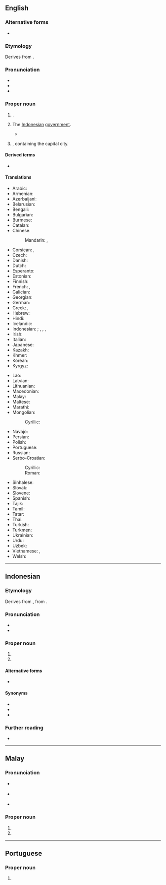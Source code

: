 ==English==
{{wikipedia}}

===Alternative forms===
* {{l|en|Djakarta}}

===Etymology===
Derives from {{der|en|sa|जयकर्ता||that which causes victory}}.

===Pronunciation===
* {{audio|en|LL-Q1860 (eng)-Vealhurl-Jakarta.wav |Audio (UK)}}
* {{IPA|en|/d͡ʒəˈkɑː(ɹ)tə/}}
* {{rhymes|en|ɑː(ɹ)tə}}

===Proper noun===
{{en-proper noun}}

# {{place|en|capital city|c/Indonesia}}.
# {{lb|en|metonym}} The [[Indonesian]] [[government]].
#* {{quote-book|en|last=Herman|first=Edward|last2=Peterson|first2=David|title=The Politics of Genocide|url=https://books.google.com/books?id=YocTCgAAQBAJ|location=New York|publisher=Monthly Review Press|year=2010|page=90|pageurl=https://books.google.com/books?id=YocTCgAAQBAJ&pg=PA90|ISBN=978-1-58367-212-9|text=In an effort to make sure the referendum would not take place or that the Timorese would at least approve the outcome desired by '''Jakarta''', the Indonesians launched yet another campaign of terror and killings, the violence dramatically increasing in the months before the UN agreement and culminating in the weeks after the vote on August 30.}}
# {{place|en|province|c/Indonesia}}, containing the capital city.

====Derived terms====
* {{l|en|Jakartan}}

====Translations====
{{trans-top|capital of Indonesia}}
* Arabic: {{t|ar|جَاكَرْتَا|f|tr=jakartā}}
* Armenian: {{t|hy|Ջակարտա}}
* Azerbaijani: {{t|az|Cakarta}}
* Belarusian: {{t|be|Джака́рта|f}}
* Bengali: {{t|bn|জাকার্তা}}
* Bulgarian: {{t|bg|Джака́рта|f}}
* Burmese: {{t|my|ဂျကာတာ}}
* Catalan: {{t|ca|Jakarta}}
* Chinese:
*: Mandarin: {{t+|cmn|雅加達}}, {{t+|cmn|雅加达|tr=Yǎjiādá}}
* Corsican: {{t|co|Giacarta}}, {{t|co|Ghjacarta}}
* Czech: {{t+|cs|Jakarta|f}}
* Danish: {{t|da|Jakarta}}
* Dutch: {{t+|nl|Jakarta}}
* Esperanto: {{t+|eo|Ĝakarto}}
* Estonian: {{t+|et|Jakarta}}
* Finnish: {{t+|fi|Jakarta}}
* French: {{t+|fr|Jakarta}}, {{t|fr|Djakarta}}
* Galician: {{t+|gl|Iacarta}}
* Georgian: {{t|ka|ჯაკარტა}}
* German: {{t+|de|Jakarta|n}}
* Greek: {{t+|el|Τζακάρτα|f}}, {{t|el|Βαταβία|f}} {{qualifier|historical}}
* Hebrew: {{t|he|גָ׳קַרְטָה|f|tr=jakarta}}
* Hindi: {{t|hi|जकार्ता|m}}
* Icelandic: {{t|is|Djakarta}}
* Indonesian: {{t+|id|Jakarta}}; {{t|id|Djakarta}} {{qualifier|dated}}, {{t|id|Sunda Kelapa}}, {{t|id|Jayakarta}}, {{t|id|Batavia}} {{qualifier|historical}}
* Irish: {{t|ga|Iacárta}}
* Italian: {{t|it|Giacarta|f}}
* Japanese: {{t+|ja|ジャカルタ|tr=Jakaruta}}
* Kazakh: {{t|kk|Джакарта}}
* Khmer: {{t|km|ចាការតា}}
* Korean: {{t+|ko|^자카르타}}
* Kyrgyz: {{t|ky|Джакарта}}
{{trans-mid}}
* Lao: {{t|lo|ຈາກາຕາ}}
* Latvian: {{t|lv|Džakarta}}
* Lithuanian: {{t|lt|Džakarta}}
* Macedonian: {{t|mk|Џакарта|f}}
* Malay: {{t|ms|Jakarta}}
* Maltese: {{t|mt|Ġakarta|f}}
* Marathi: {{t|mr|जकार्ता}}
* Mongolian:
*: Cyrillic: {{t|mn|Жакарта}}
* Navajo: {{t|nv|Jakʼáta}}
* Persian: {{t|fa|جاکارتا|tr=jâkârtâ}}
* Polish: {{t+|pl|Dżakarta|f}}
* Portuguese: {{t|pt|Jacarta|f}}
* Russian: {{t+|ru|Джака́рта|f}}
* Serbo-Croatian:
*: Cyrillic: {{t|sh|Џакарта|f}}
*: Roman: {{t|sh|Džakarta|f}}
* Sinhalese: {{t|si|ජකාර්තා}}
* Slovak: {{t|sk|Jakarta|f}}
* Slovene: {{t|sl|Džakarta|f}}
* Spanish: {{t+|es|Yakarta|f}}
* Tajik: {{t|tg|Ҷакарта}}
* Tamil: {{t|ta|ஜகார்த்தா}}
* Tatar: {{t|tt|Джакарта}}
* Thai: {{t|th|จาการ์ตา}}
* Turkish: {{t|tr|Cakarta}}
* Turkmen: {{t|tk|Jakarta}}
* Ukrainian: {{t|uk|Джака́рта|f}}
* Urdu: {{t|ur|جکارتہ|m|tr=jakārtā}}
* Uzbek: {{t|uz|Jakarta}}
* Vietnamese: {{t|vi|Gia-các-ta}}, {{t|vi|Giang Lưu Ba}}
* Welsh: {{t|cy|Jakarta}}
{{trans-bottom}}

----

==Indonesian==
{{wikipedia|lang=id}}

===Etymology===
Derives from {{der|id|sa|जयकर्ता||that which causes victory}}, from {{compound|sa|जय|t1=glory|कर्ता|t2=doer, accomplisher|nocat=1}}.

===Pronunciation===
* {{IPA|id|/ˈd͡ʒakarta/|}}
* {{hyphenation|id|ja|kar|ta}}

===Proper noun===
{{head|id|proper noun}}

# {{place|id|capital city|c/Indonesia|t1=Jakarta}}
# {{place|id|province|c/Indonesia|t1=Jakarta}}

====Alternative forms====
* {{l|id|Djakarta}} {{q|dated|pre-1967}}

====Synonyms====
* {{l|id|Sunda Kelapa}}
* {{l|id|Jayakarta}}
* {{l|id|Batavia}}

===Further reading===
* {{R:KBBI Daring}}

----

==Malay==
{{wikipedia|lang=ms}}

===Pronunciation===
* {{a|Johor-Selangor}} {{IPA|ms|/d͡ʒaka(r)tə/}}
* {{a|Riau-Lingga}} {{IPA|ms|/d͡ʒaka(r)ta/}}
* {{rhymes|ms|a(r)tə|tə|ə}}

===Proper noun===
{{head|ms|proper noun}}

# {{place|ms|capital city|c/Indonesia|t1=Jakarta}}
# {{place|ms|province|c/Indonesia|t1=Jakarta}}

----

==Portuguese==

===Proper noun===
{{pt-proper noun|f}}

# {{alternative spelling of|pt|Jacarta}}